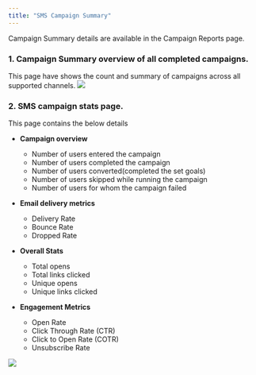 ```yaml
---
title: "SMS Campaign Summary"
---
```


Campaign Summary details are available in the Campaign Reports page.

### 1. Campaign Summary overview of all completed campaigns.  

This page have shows the count and summary of campaigns across all supported channels.
![](/images/campaign-summary-1.png)

### 2. SMS campaign stats page.

This page contains the below details
- **Campaign overview**
    - Number of users entered the campaign
    - Number of users completed the campaign
    - Number of users converted(completed the set goals)
    - Number of users skipped while running the campaign
    - Number of users for whom the campaign failed

- **Email delivery metrics**
    - Delivery Rate
    - Bounce Rate
    - Dropped Rate

- **Overall Stats**
    - Total opens
    - Total links clicked
    - Unique opens
    - Unique links clicked

- **Engagement Metrics**
    - Open Rate
    - Click Through Rate (CTR)
    - Click to Open Rate (COTR)
    - Unsubscribe Rate

![](/images/campaign-summary-2.png)
